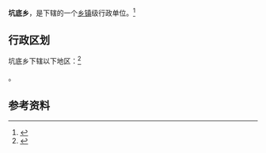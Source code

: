 {{中国乡级行政区|35/09/24/201/000}}

'''坑底乡'''，是{{PRC admin/fullname|35/09/24/201/000|3}}下辖的一个[[乡镇|乡镇]]级行政单位。<ref>{{PRC admin/ref sgc|{{PRC admin/parent|35/09/24/201/000}}}}</ref>

== 行政区划 ==

坑底乡下辖以下地区：<ref>{{PRC admin/ref sgc|35/09/24/201/000}}</ref>

{{PRC admin/children|35/09/24/201/000}}。

== 参考资料 ==

{{reflist}}

{{行政区划小作品}}
{{PRC admin/navcat|35/09/24/201/000}}